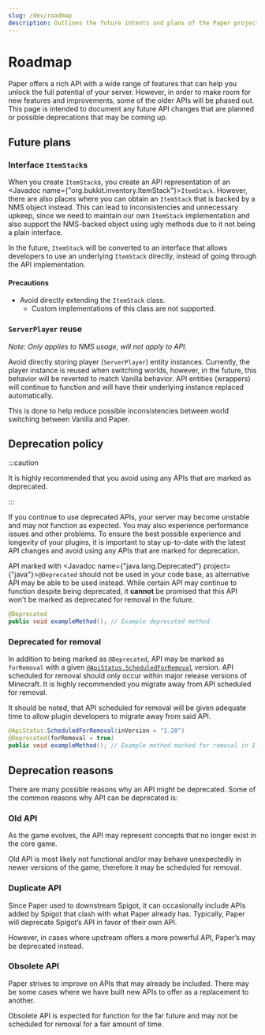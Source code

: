 ```yaml
---
slug: /dev/roadmap
description: Outlines the future intents and plans of the Paper project.
---
```


# Roadmap

Paper offers a rich API with a wide range of features that can help you unlock the full potential of your server.
However, in order to make room for new features and improvements, some of the older APIs will be phased out. This page
is intended to document any future API changes that are planned or possible deprecations that may be coming up.

## Future plans

### Interface `ItemStack`s

When you create `ItemStack`s, you create an API representation of an <Javadoc name={"org.bukkit.inventory.ItemStack"}>`ItemStack`</Javadoc>.
However, there are also places where you can obtain an `ItemStack` that is backed by a NMS object instead.
This can lead to inconsistencies and unnecessary upkeep, since we need to maintain our own `ItemStack` implementation and also
support the NMS-backed object using ugly methods due to it not being a plain interface.

In the future, `ItemStack` will be converted to an interface that allows developers to use an underlying
`ItemStack` directly, instead of going through the API implementation.

#### Precautions

- Avoid directly extending the `ItemStack` class.
  - Custom implementations of this class are not supported.

### `ServerPlayer` reuse
*Note: Only applies to NMS usage, will not apply to API.*

Avoid directly storing player (`ServerPlayer`) entity instances. Currently, the player instance is reused when switching
worlds, however, in the future, this behavior will be reverted to match Vanilla behavior. API entities (wrappers) will
continue to function and will have their underlying instance replaced automatically.

This is done to help reduce possible inconsistencies between world switching between Vanilla and Paper.

## Deprecation policy

:::caution

It is highly recommended that you avoid using any APIs that are marked as deprecated.

:::

If you continue to use deprecated APIs, your server may become unstable and may not function as expected.
You may also experience performance issues and other problems. To ensure the best possible experience and longevity
of your plugins, it is important to stay up-to-date with the latest API changes and avoid using any APIs
that are marked for deprecation.

API marked with <Javadoc name={"java.lang.Deprecated"} project={"java"}>`@Deprecated`</Javadoc> should not be used in your code base,
as alternative API may be able to be used instead. While certain API may continue to function despite being deprecated,
it **cannot** be promised that this API won't be marked as deprecated for removal in the future.
```java
@Deprecated
public void exampleMethod(); // Example deprecated method
```

### Deprecated for removal

In addition to being marked as `@Deprecated`, API may be marked as `forRemoval` with a given
[`@ApiStatus.ScheduledForRemoval`](https://javadoc.io/doc/org.jetbrains/annotations/latest/org/jetbrains/annotations/ApiStatus.ScheduledForRemoval.html) version.
API scheduled for removal should only occur within major release versions of Minecraft.
It is highly recommended you migrate away from API scheduled for removal.

It should be noted, that API scheduled for removal will be given adequate time to allow plugin developers to migrate
away from said API.
```java
@ApiStatus.ScheduledForRemoval(inVersion = "1.20")
@Deprecated(forRemoval = true)
public void exampleMethod(); // Example method marked for removal in 1.20
```

## Deprecation reasons

There are many possible reasons why an API might be deprecated.
Some of the common reasons why API can be deprecated is:

### Old API

As the game evolves, the API may represent concepts that no longer exist in the core game.

Old API is most likely not functional and/or may behave unexpectedly in newer versions of the game,
therefore it may be scheduled for removal.

### Duplicate API

Since Paper used to downstream Spigot, it can occasionally include APIs added by Spigot that clash with what Paper already has.
Typically, Paper will deprecate Spigot’s API in favor of their own API.

However, in cases where upstream offers a more powerful API, Paper’s may be deprecated instead.

### Obsolete API
Paper strives to improve on APIs that may already be included. There may be some cases where we have built new
APIs to offer as a replacement to another.

Obsolete API is expected for function for the far future and may not be scheduled for removal
for a fair amount of time.
